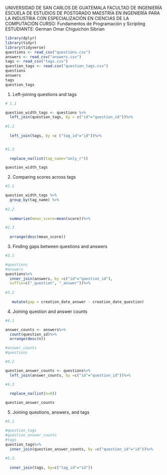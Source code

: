 UNIVERSIDAD DE SAN CARLOS DE GUATEMALA
FACULTAD DE INGENIERÍA
ESCUELA DE ESTUDIOS DE POSTGRADO
MAESTRÍA EN INGENIERÍA PARA LA INDUSTRIA CON ESPECIALIZACIÓN EN CIENCIAS DE LA COMPUTACIÓN
CURSO: Fundamentos de Programación y Scripting
ESTUDIANTE: German Omar Chiguichón Sibrian

```r
library(dplyr)
library(tidyr)
library(tidyverse)
questions <- read_csv("questions.csv")
answers <- read_csv("answers.csv")
tags <- read_csv("tags.csv")
question_tags <- read.csv("question_tags.csv")
questions
answers
tags
question_tags
```

1. Left-joining questions and tags

```r

# 1.1

question_width_tags <- questions %>%
  left_join(question_tags, by = c("id"="question_id"))%>%
  
#1.2
  
  left_join(tags, by =c ("tag_id"="id"))%>%


#1.3
  
  replace_na(list(tag_name="only_r"))

question_width_tags

```

2. Comparing scores across tags

```r

#2.1

question_width_tags %>%
  group_by(tag_name) %>%
  
#2.2
  
  summarize(mean_score=mean(score))%>%

#2.3
  
  arrange(desc(mean_score))
```

3. Finding gaps between questions and answers

```r

#3.1

#questions
#answers
questions%>%
  inner_join(answers, by =c("id"="question_id"),
  suffix=c("_question", "_answer"))%>%
  
#3.2
    
   mutate(gap = creation_date_answer - creation_date_question)
```

4. Joining question and answer counts

```r

#4.1

answer_counts <- answers%>%
  count(question_id)%>%
  arrange(desc(n))

#answer_counts
#questions

#4.2

question_answer_counts <- questions%>%
  left_join(answer_counts, by =c("id"="question_id"))%>%

#4.3
  
  replace_na(list(n=0))

question_answer_counts
```

5. Joining questions, answers, and tags

```r

#5.1

#question_tags
#question_answer_counts
#tags
question_tags%>%
  inner_join(question_answer_counts, by =c("question_id"="id"))%>%
  
#5.2
  
  inner_join(tags, by=c("tag_id"="id"))
```

